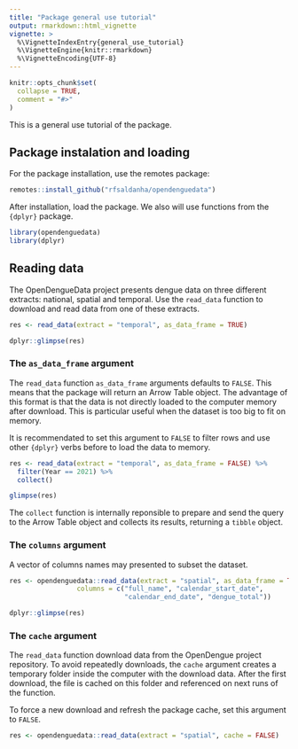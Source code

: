 ```yaml
---
title: "Package general use tutorial"
output: rmarkdown::html_vignette
vignette: >
  %\VignetteIndexEntry{general_use_tutorial}
  %\VignetteEngine{knitr::rmarkdown}
  %\VignetteEncoding{UTF-8}
---
```


```r
knitr::opts_chunk$set(
  collapse = TRUE,
  comment = "#>"
)
```

This is a general use tutorial of the package.

## Package instalation and loading

For the package installation, use the remotes package:

```r
remotes::install_github("rfsaldanha/opendenguedata")
```

After installation, load the package. We also will use functions from the `{dplyr}` package.

```r
library(opendenguedata)
library(dplyr)
```

## Reading data

The OpenDengueData project presents dengue data on three different extracts: national, spatial and temporal. Use the `read_data` function to download and read data from one of these extracts.

```r
res <- read_data(extract = "temporal", as_data_frame = TRUE)

dplyr::glimpse(res)
```

### The `as_data_frame` argument

The `read_data` function `as_data_frame` arguments defaults to `FALSE`. This means that the package will return an Arrow Table object. The advantage of this format is that the data is not directly loaded to the computer memory after download. This is particular useful when the dataset is too big to fit on memory. 

It is recommendated to set this argument to `FALSE` to filter rows and use other `{dplyr}` verbs before to load the data to memory.

```r
res <- read_data(extract = "temporal", as_data_frame = FALSE) %>%
  filter(Year == 2021) %>%
  collect()

glimpse(res)
```

The `collect` function is internally reponsible to prepare and send the query to the Arrow Table object and collects its results, returning a `tibble` object.

### The `columns` argument

A vector of columns names may presented to subset the dataset.

```r
res <- opendenguedata::read_data(extract = "spatial", as_data_frame = TRUE, 
                 columns = c("full_name", "calendar_start_date", 
                             "calendar_end_date", "dengue_total"))

dplyr::glimpse(res)
```

### The `cache` argument

The `read_data` function download data from the OpenDengue project repository. To avoid repeatedly downloads, the `cache` argument creates a temporary folder inside the computer with the download data. After the first download, the file is cached on this folder and referenced on next runs of the function.

To force a new download and refresh the package cache, set this argument to `FALSE`.

```r
res <- opendenguedata::read_data(extract = "spatial", cache = FALSE)
```
